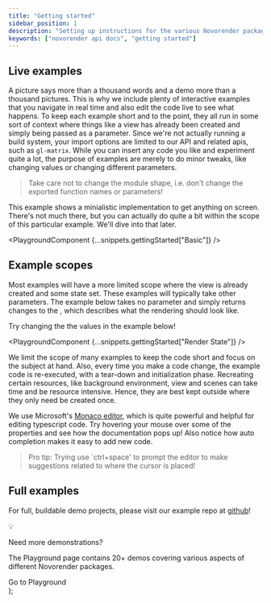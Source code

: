 ```yaml
---
title: "Getting started"
sidebar_position: 1
description: "Setting up instructions for the various Novorender packages."
keywords: ["novorender api docs", "getting started"]
---
```



## Live examples

A picture says more than a thousand words and a demo more than a thousand pictures.
This is why we include plenty of interactive examples that you navigate in real time and also edit the code live to see what happens.
To keep each example short and to the point, they all run in some sort of context where things like a view has already been created and simply being passed as a parameter.
Since we're not actually running a build system, your import options are limited to our API and related apis, such as `gl-matrix`.
While you can insert any code you like and experiment quite a lot, the purpose of examples are merely to do minor tweaks, like changing values or changing different parameters.

> Take care not to change the module shape, i.e. don't change the exported function names or parameters!

This example shows a minialistic implementation to get anything on screen.
There's not much there, but you can actually do quite a bit within the scope of this particular example.
We'll dive into that later.

<PlaygroundComponent {...snippets.gettingStarted["Basic"]} />

## Example scopes

Most examples will have a more limited scope where the view is already created and some state set.
These examples will typically take other parameters.
The example below takes no parameter and simply returns changes to the <CodeLink type="interface" name="RenderState"/>, which describes what the rendering should look like.

Try changing the the values in the example below!

<PlaygroundComponent {...snippets.gettingStarted["Render State"]} />

We limit the scope of many examples to keep the code short and focus on the subject at hand.
Also, every time you make a code change, the example code is re-executed, with a tear-down and initialization phase.
Recreating certain resources, like background environment, view and scenes can take time and be resource intensive.
Hence, they are best kept outside where they only need be created once.

We use Microsoft's [Monaco editor](https://microsoft.github.io/monaco-editor/), which is quite powerful and helpful for editing typescript code.
Try hovering your mouse over some of the properties and see how the documentation pops up!
Also notice how auto completion makes it easy to add new code.

> Pro tip: Trying use `ctrl+space' to prompt the editor to make suggestions related to where the cursor is placed!

## Full examples

For full, buildable demo projects, please visit our example repo at [github](https://github.com/novorender/novorender-examples)!

  <div
    style={{
      border: "1px solid var(--ifm-color-primary)",
      margin: "20px 0",
      padding: 10,
      borderRadius: "var(--ifm-code-border-radius)",
    }}
  >
    <div style={{ display: "flex" }}>
      <div style={{ fontSize: 38 }}>💡</div>
      <div>
        <p style={{ fontSize: 24, margin: 0 }}>Need more demonstrations?</p>
        <p style={{ fontSize: 12 }}>The Playground page contains 20+ demos covering various aspects of different Novorender packages.</p>
      </div>
    </div>
    <Link to="/playground" className="button button--primary" style={{ display: "block", margin: "0 auto", maxWidth: 300 }}>
      Go to Playground
    </Link>
  </div>
);

<PlaygroundTip />
